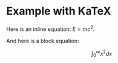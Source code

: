 
# Example with KaTeX

Here is an inline equation: $E = mc^2$.

And here is a block equation:

$$
\int_0^\infty x^2 dx
$$
